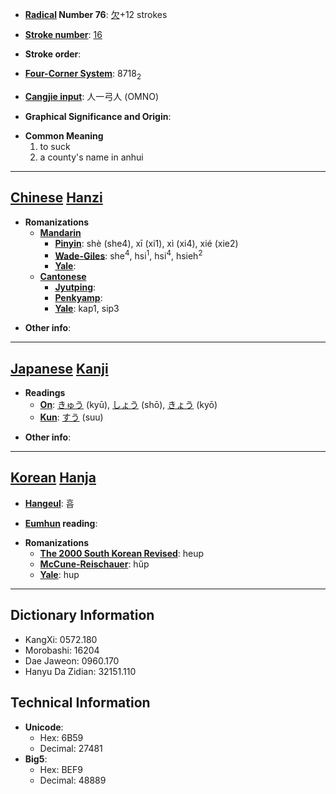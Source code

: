 * '''[[Wiktionary:Chinese radical index| Radical]] Number 76''': [[Wiktionary:Chinese radical index 欠|欠]]+12 strokes

* '''[[Wiktionary:Chinese total strokes index|Stroke number]]''': [[Wiktionary:Chinese total strokes index 16|16]]

* '''Stroke order''': 

* '''[[Wiktionary:Chinese four corner index|Four-Corner System]]''': 8718<sub>2</sub>

* '''[[Wiktionary:Chinese Cangjie index|Cangjie input]]''': 人一弓人 (OMNO)

* '''Graphical Significance and Origin''': 

* '''Common Meaning'''
*#to suck
*# a county's name in anhui


----

== [[Chinese]] [[Hanzi]] ==

* '''Romanizations'''
** '''[[Mandarin]]'''
*** '''[[Pinyin]]''': shè (she4), xī (xi1), xì (xi4), xié (xie2)
*** '''[[Wade-Giles]]''': she<sup>4</sup>, hsi<sup>1</sup>, hsi<sup>4</sup>, hsieh<sup>2</sup>
*** '''[[Yale]]''': 
** '''[[Cantonese]]'''
*** '''[[Jyutping]]''':
*** '''[[Penkyamp]]''': 
*** '''[[Yale]]''': kap1, sip3

* '''Other info''': 

----

== [[Japanese]] [[Kanji]] ==

* '''Readings'''
** '''[[On]]''': [[きゅう]] (kyū), [[しょう]] (shō), [[きょう]] (kyō)
** '''[[Kun]]''': [[すう]] (suu)

* '''Other info''':  

----

== [[Korean]] [[Hanja]] ==

* '''[[Hangeul]]''': 흡

* '''[[Eumhun]] reading''': 

* '''Romanizations'''
** '''[[The 2000 South Korean Revised Romanization|The 2000 South Korean Revised]]''': heup
** '''[[McCune-Reischauer]]''': hŭp
** '''[[Yale]]''': hup

----

== Dictionary Information ==

* KangXi: 0572.180
* Morobashi: 16204
* Dae Jaweon: 0960.170
* Hanyu Da Zidian: 32151.110

== Technical Information ==

* '''Unicode''':
** Hex: 6B59
** Decimal: 27481
* '''Big5''':
** Hex: BEF9
** Decimal: 48889